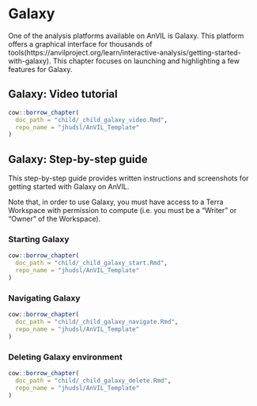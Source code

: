 # Galaxy

One of the analysis platforms available on AnVIL is Galaxy. This platform offers a graphical interface for thousands of tools(https://anvilproject.org/learn/interactive-analysis/getting-started-with-galaxy). This chapter focuses on launching and highlighting a few features for Galaxy.

## Galaxy: Video tutorial

```r
cow::borrow_chapter(
  doc_path = "child/_child_galaxy_video.Rmd",
  repo_name = "jhudsl/AnVIL_Template"
)
```

## Galaxy: Step-by-step guide

This step-by-step guide provides written instructions and screenshots for getting started with Galaxy on AnVIL.

Note that, in order to use Galaxy, you must have access to a Terra Workspace with permission to compute (i.e. you must be a "Writer" or "Owner" of the Workspace).

### Starting Galaxy

```r
cow::borrow_chapter(
  doc_path = "child/_child_galaxy_start.Rmd",
  repo_name = "jhudsl/AnVIL_Template"
)
```

### Navigating Galaxy

```r
cow::borrow_chapter(
  doc_path = "child/_child_galaxy_navigate.Rmd",
  repo_name = "jhudsl/AnVIL_Template"
)
```

### Deleting Galaxy environment

```r
cow::borrow_chapter(
  doc_path = "child/_child_galaxy_delete.Rmd",
  repo_name = "jhudsl/AnVIL_Template"
)
```
